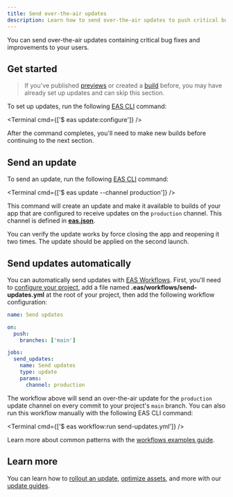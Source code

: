 ```yaml
---
title: Send over-the-air updates
description: Learn how to send over-the-air updates to push critical bug fixes and improvements to your users.
---
```



You can send over-the-air updates containing critical bug fixes and improvements to your users.

## Get started

> If you've published [previews](/review/share-previews-with-your-team/) or created a [build](/deploy/build-project/) before, you may have already set up updates and can skip this section.

To set up updates, run the following [EAS CLI](/develop/tools/#eas-cli) command:

<Terminal cmd={['$ eas update:configure']} />

After the command completes, you'll need to make new builds before continuing to the next section.

## Send an update

To send an update, run the following [EAS CLI](/develop/tools/#eas-cli) command:

<Terminal cmd={['$ eas update --channel production']} />

This command will create an update and make it available to builds of your app that are configured to receive updates on the `production` channel. This channel is defined in [**eas.json**](/eas/json/#channel).

You can verify the update works by force closing the app and reopening it two times. The update should be applied on the second launch.

## Send updates automatically

You can automatically send updates with [EAS Workflows](/eas/workflows/get-started/). First, you'll need to [configure your project](/eas/workflows/get-started/#configure-your-project), add a file named **.eas/workflows/send-updates.yml** at the root of your project, then add the following workflow configuration:

```yaml .eas/workflows/send-updates.yml
name: Send updates

on:
  push:
    branches: ['main']

jobs:
  send_updates:
    name: Send updates
    type: update
    params:
      channel: production
```

The workflow above will send an over-the-air update for the `production` update channel on every commit to your project's `main` branch. You can also run this workflow manually with the following EAS CLI command:

<Terminal cmd={['$ eas workflow:run send-updates.yml']} />

Learn more about common patterns with the [workflows examples guide](/eas/workflows/examples).

## Learn more

You can learn how to [rollout an update](/eas-update/rollouts/), [optimize assets](/eas-update/optimize-assets/), and more with our [update guides](/eas-update/introduction/).
